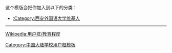{{Userbox
  |border-c = #dd8
  |border-s = 2
  |id-c     = #dd8
  |id-s     = 12
  |id-fc    = #B22222
  |info-c   = #B22222
  |info-s   = 10
  |info-fc  = #dd8
  |id       = 西外
  |info     = 这个用户是'''[[西安外国语大学|<span style="color:#dd8;">西安外国语大学</span>]]'''的校友、学生或老师。
}}<includeonly>[[Category:西安外国语大学维基人|{{PAGENAME}}]]</includeonly>
<noinclude>
<div style="clear:both">
这个模版会把你加入到以下的分类：
*[[:Category:西安外国语大学维基人]]
----
[[Wikipedia:用户框/教育程度]]</div>
{{UF-hcard-part}}
[[Category:中国大陆学校用户框模板]]
</noinclude>
